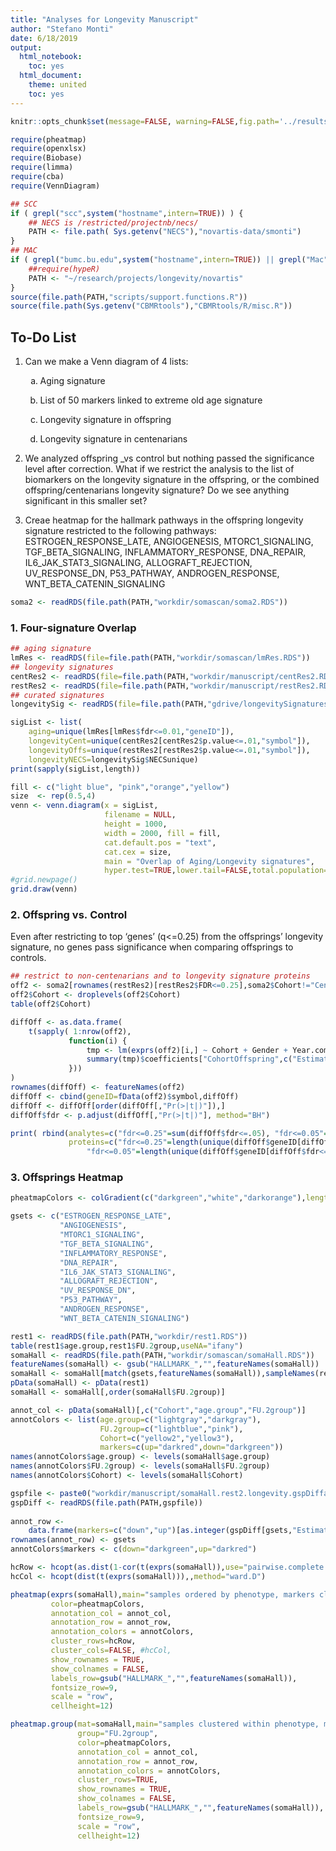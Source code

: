 ```yaml
---
title: "Analyses for Longevity Manuscript"
author: "Stefano Monti"
date: 6/18/2019
output:
  html_notebook:
    toc: yes
  html_document:
    theme: united
    toc: yes
---
```


```r
knitr::opts_chunk$set(message=FALSE, warning=FALSE,fig.path='../results/manuscript/figures/')
```

```r
require(pheatmap)
require(openxlsx)
require(Biobase)
require(limma)
require(cba)
require(VennDiagram)

## SCC 
if ( grepl("scc",system("hostname",intern=TRUE)) ) {
    ## NECS is /restricted/projectnb/necs/
    PATH <- file.path( Sys.getenv("NECS"),"novartis-data/smonti")
}
## MAC
if ( grepl("bumc.bu.edu",system("hostname",intern=TRUE)) || grepl("Mac",system("hostname",intern=TRUE)) ) {
    ##require(hypeR)
    PATH <- "~/research/projects/longevity/novartis"
}
source(file.path(PATH,"scripts/support.functions.R"))
source(file.path(Sys.getenv("CBMRtools"),"CBMRtools/R/misc.R"))
```

## To-Do List

1. Can we make a Venn diagram of 4 lists:

	a. Aging signature

	b. List of 50 markers linked to extreme old age signature

	c. Longevity signature in offspring

	d. Longevity signature in centenarians

2. We analyzed offspring _vs control but nothing passed the
   significance level after correction. What if we restrict the
   analysis to the list of biomarkers on the longevity signature in
   the offspring, or the combined offspring/centenarians longevity
   signature? Do we see anything significant in this smaller set?
 
3. Creae heatmap for the hallmark pathways in the offspring longevity
   signature restricted to the following pathways:
   ESTROGEN_RESPONSE_LATE, ANGIOGENESIS, MTORC1_SIGNALING,
   TGF_BETA_SIGNALING, INFLAMMATORY_RESPONSE, DNA_REPAIR,
   IL6_JAK_STAT3_SIGNALING, ALLOGRAFT_REJECTION, UV_RESPONSE_DN,
   P53_PATHWAY, ANDROGEN_RESPONSE, WNT_BETA_CATENIN_SIGNALING
 

```r
soma2 <- readRDS(file.path(PATH,"workdir/somascan/soma2.RDS"))
```

### 1. Four-signature Overlap

```r
## aging signature 
lmRes <- readRDS(file=file.path(PATH,"workdir/somascan/lmRes.RDS"))
## longevity signatures
centRes2 <- readRDS(file=file.path(PATH,"workdir/manuscript/centRes2.RDS"))
restRes2 <- readRDS(file=file.path(PATH,"workdir/manuscript/restRes2.RDS"))
## curated signatures
longevitySig <- readRDS(file=file.path(PATH,"gdrive/longevitySignatures.RDS"))

sigList <- list(
    aging=unique(lmRes[lmRes$fdr<=0.01,"geneID"]),
    longevityCent=unique(centRes2[centRes2$p.value<=.01,"symbol"]),
    longevityOffs=unique(restRes2[restRes2$p.value<=.01,"symbol"]),
    longevityNECS=longevitySig$NECSunique)
print(sapply(sigList,length))

fill <- c("light blue", "pink","orange","yellow")
size  <- rep(0.5,4)
venn <- venn.diagram(x = sigList,
                     filename = NULL,
                     height = 1000,
                     width = 2000, fill = fill,
                     cat.default.pos = "text",
                     cat.cex = size,
                     main = "Overlap of Aging/Longevity signatures",
                     hyper.test=TRUE,lower.tail=FALSE,total.population=length(unique(fData(soma2)$symbol)))
#grid.newpage()
grid.draw(venn)
```

### 2. Offspring vs. Control

Even after restricting to top 'genes' (q<=0.25) from the offsprings'
longevity signature, no genes pass significance when comparing
offsprings to controls.

```r
## restrict to non-centenarians and to longevity signature proteins
off2 <- soma2[rownames(restRes2)[restRes2$FDR<=0.25],soma2$Cohort!="Centenarian"]
off2$Cohort <- droplevels(off2$Cohort)
table(off2$Cohort)

diffOff <- as.data.frame(
    t(sapply( 1:nrow(off2),
             function(i) {
                 tmp <- lm(exprs(off2)[i,] ~ Cohort + Gender + Year.completed, data=pData(off2))
                 summary(tmp)$coefficients["CohortOffspring",c("Estimate","Pr(>|t|)")]
             }))
)
rownames(diffOff) <- featureNames(off2)
diffOff <- cbind(geneID=fData(off2)$symbol,diffOff)
diffOff <- diffOff[order(diffOff[,"Pr(>|t|)"]),]
diffOff$fdr <- p.adjust(diffOff[,"Pr(>|t|)"], method="BH")

print( rbind(analytes=c("fdr<=0.25"=sum(diffOff$fdr<=.05), "fdr<=0.05"=sum(diffOff$fdr<=.01)),
             proteins=c("fdr<=0.25"=length(unique(diffOff$geneID[diffOff$fdr<=.05])),
                 "fdr<=0.05"=length(unique(diffOff$geneID[diffOff$fdr<=.01])))) )
```

### 3. Offsprings Heatmap

```r
pheatmapColors <- colGradient(c("darkgreen","white","darkorange"),length=11)

gsets <- c("ESTROGEN_RESPONSE_LATE",
           "ANGIOGENESIS",
           "MTORC1_SIGNALING",
           "TGF_BETA_SIGNALING",
           "INFLAMMATORY_RESPONSE",
           "DNA_REPAIR",
           "IL6_JAK_STAT3_SIGNALING",
           "ALLOGRAFT_REJECTION",
           "UV_RESPONSE_DN",
           "P53_PATHWAY",
           "ANDROGEN_RESPONSE",
           "WNT_BETA_CATENIN_SIGNALING")

rest1 <- readRDS(file.path(PATH,"workdir/rest1.RDS"))
table(rest1$age.group,rest1$FU.2group,useNA="ifany") 
somaHall <- readRDS(file.path(PATH,"workdir/somascan/somaHall.RDS"))
featureNames(somaHall) <- gsub("HALLMARK_","",featureNames(somaHall))
somaHall <- somaHall[match(gsets,featureNames(somaHall)),sampleNames(rest1)]
pData(somaHall) <- pData(rest1)
somaHall <- somaHall[,order(somaHall$FU.2group)] 

annot_col <- pData(somaHall)[,c("Cohort","age.group","FU.2group")]
annotColors <- list(age.group=c("lightgray","darkgray"),
                    FU.2group=c("lightblue","pink"),
                    Cohort=c("yellow2","yellow3"),
                    markers=c(up="darkred",down="darkgreen"))
names(annotColors$age.group) <- levels(somaHall$age.group)
names(annotColors$FU.2group) <- levels(somaHall$FU.2group)
names(annotColors$Cohort) <- levels(somaHall$Cohort)

gspfile <- paste0("workdir/manuscript/somaHall.rest2.longevity.gspDiffanal.RDS")
gspDiff <- readRDS(file.path(PATH,gspfile))
 
annot_row <-
    data.frame(markers=c("down","up")[as.integer(gspDiff[gsets,"Estimate"]>0)+1])
rownames(annot_row) <- gsets
annotColors$markers <- c(down="darkgreen",up="darkred")

hcRow <- hcopt(as.dist(1-cor(t(exprs(somaHall)),use="pairwise.complete.obs")),method="ward.D")
hcCol <- hcopt(dist(t(exprs(somaHall))),,method="ward.D")

pheatmap(exprs(somaHall),main="samples ordered by phenotype, markers clustered",
         color=pheatmapColors,
         annotation_col = annot_col,
         annotation_row = annot_row,
         annotation_colors = annotColors,
         cluster_rows=hcRow,
         cluster_cols=FALSE, #hcCol,
         show_rownames = TRUE,
         show_colnames = FALSE,
         labels_row=gsub("HALLMARK_","",featureNames(somaHall)),
         fontsize_row=9,
         scale = "row",
         cellheight=12)

pheatmap.group(mat=somaHall,main="samples clustered within phenotype, markers clustered",
               group="FU.2group",
               color=pheatmapColors,
               annotation_col = annot_col,
               annotation_row = annot_row,
               annotation_colors = annotColors,
               cluster_rows=TRUE,
               show_rownames = TRUE,
               show_colnames = FALSE,
               labels_row=gsub("HALLMARK_","",featureNames(somaHall)),
               fontsize_row=9,
               scale = "row",
               cellheight=12)
```

